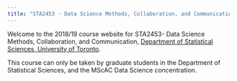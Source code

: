 ```yaml
---
title: "STA2453 - Data Science Methods, Collaboration, and Communication"
---
```


Welcome to the 2018/19 course website for STA2453- Data Science Methods, Collaboration, and Communication, [Department of Statistical Sciences, University of Toronto](http://utstat.toronto.edu).

This course can only be taken by graduate students in the Department of Statistical Sciences, and the MScAC Data Science concentration. 

